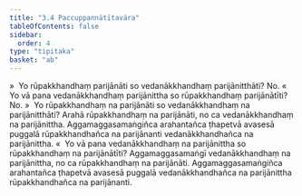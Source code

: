```yaml
---
title: "3.4 Paccuppannātītavāra"
tableOfContents: false
sidebar:
  order: 4
type: "tipitaka"
basket: "ab"
---
```



<DynamicBreadcrumb />

<Division number="209">

<Paragraph number="975">
»  Yo rūpakkhandhaṃ parijānāti so vedanākkhandhaṃ parijānitthāti? No.
</Paragraph>

<Paragraph number="976">
«  Yo vā pana vedanākkhandhaṃ parijānittha so rūpakkhandhaṃ parijānātīti? No.
</Paragraph>

<Paragraph number="977">
»  Yo rūpakkhandhaṃ na parijānāti so vedanākkhandhaṃ na parijānitthāti?
</Paragraph>

<Paragraph number="978">
Arahā rūpakkhandhaṃ na parijānāti, no ca vedanākkhandhaṃ na parijānittha. Aggamaggasamaṅgiñca arahantañca ṭhapetvā avasesā puggalā rūpakkhandhañca na parijānanti vedanākkhandhañca na parijānittha.
</Paragraph>

<Paragraph number="979">
«  Yo vā pana vedanākkhandhaṃ na parijānittha so rūpakkhandhaṃ na parijānātīti?
</Paragraph>

<Paragraph number="980">
Aggamaggasamaṅgī vedanākkhandhaṃ na parijānittha, no ca rūpakkhandhaṃ na parijānāti. Aggamaggasamaṅgiñca arahantañca ṭhapetvā avasesā puggalā vedanākkhandhañca na parijānittha rūpakkhandhañca na parijānanti.
</Paragraph>
</Division>
